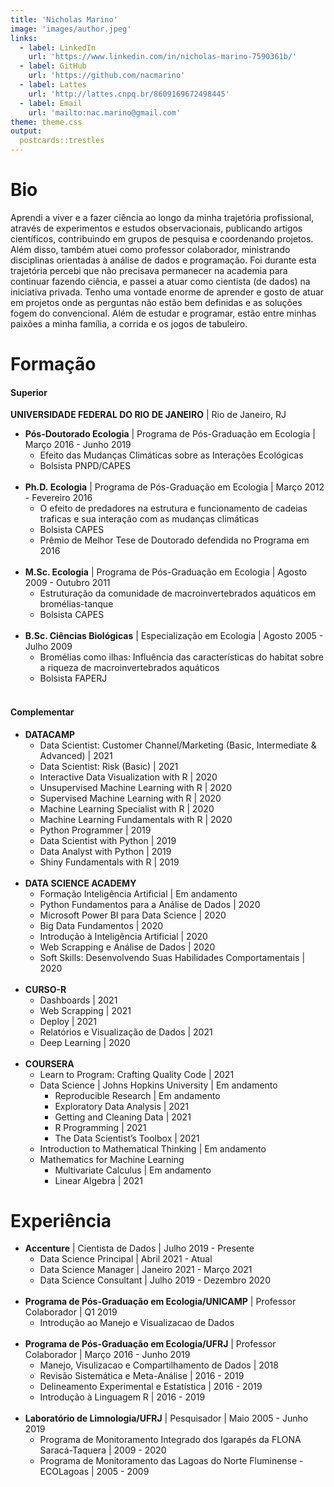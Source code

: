 ```yaml
---
title: 'Nicholas Marino'
image: 'images/author.jpeg'
links:
  - label: LinkedIn
    url: 'https://www.linkedin.com/in/nicholas-marino-7590361b/'
  - label: GitHub
    url: 'https://github.com/nacmarino'
  - label: Lattes
    url: 'http://lattes.cnpq.br/8609169672498445'
  - label: Email
    url: 'mailto:nac.marino@gmail.com'
theme: theme.css
output:
  postcards::trestles
---
```


# Bio

Aprendi a viver e a fazer ciência ao longo da minha trajetória profissional, através de experimentos e estudos observacionais, publicando artigos científicos, contribuindo em grupos de pesquisa e coordenando projetos. Além disso, também atuei como professor colaborador, ministrando disciplinas orientadas à análise de dados e programação. Foi durante esta trajetória percebi que não precisava permanecer na academia para continuar fazendo ciência, e passei a atuar como cientista (de dados) na iniciativa privada. Tenho uma vontade enorme de aprender e gosto de atuar em projetos onde as perguntas não estão bem definidas e as soluções fogem do convencional. Além de estudar e programar, estão entre minhas paixões a minha família, a corrida e os jogos de tabuleiro.

# Formação

#### Superior

**UNIVERSIDADE FEDERAL DO RIO DE JANEIRO** | Rio de Janeiro, RJ

- **Pós-Doutorado Ecologia** | Programa de Pós-Graduação em Ecologia | Março 2016 - Junho 2019
    + Efeito das Mudanças Climáticas sobre as Interações Ecológicas
    + Bolsista PNPD/CAPES  
</br>

- **Ph.D. Ecologia** | Programa de Pós-Graduação em Ecologia | Março 2012 - Fevereiro 2016
    + O efeito de predadores na estrutura e funcionamento de cadeias traficas e sua interação com as mudanças climáticas
    + Bolsista CAPES
    + Prêmio de Melhor Tese de Doutorado defendida no Programa em 2016  
</br>

- **M.Sc. Ecologia** | Programa de Pós-Graduação em Ecologia | Agosto 2009 - Outubro 2011
    + Estruturação da comunidade de macroinvertebrados aquáticos em bromélias-tanque
    + Bolsista CAPES  
</br>

- **B.Sc. Ciências Biológicas** | Especialização em Ecologia | Agosto 2005 - Julho 2009
    + Bromélias como ilhas: Influência das características do habitat sobre a riqueza de macroinvertebrados aquáticos
    + Bolsista FAPERJ  
</br>

#### Complementar

- **DATACAMP**
    + Data Scientist: Customer Channel/Marketing (Basic, Intermediate & Advanced) | 2021
    + Data Scientist: Risk (Basic) | 2021
    + Interactive Data Visualization with R | 2020
    + Unsupervised Machine Learning with R | 2020
    + Supervised Machine Learning with R | 2020
    + Machine Learning Specialist with R | 2020
    + Machine Learning Fundamentals with R | 2020
    + Python Programmer | 2019
    + Data Scientist with Python | 2019
    + Data Analyst with Python | 2019
    + Shiny Fundamentals with R | 2019  
</br>
- **DATA SCIENCE ACADEMY**
    + Formação Inteligência Artificial | Em andamento
    + Python Fundamentos para a Análise de Dados | 2020
    + Microsoft Power BI para Data Science | 2020
    + Big Data Fundamentos | 2020
    + Introdução à Inteligência Artificial | 2020
    + Web Scrapping e Análise de Dados | 2020
    + Soft Skills: Desenvolvendo Suas Habilidades Comportamentais | 2020  
</br>
- **CURSO-R**
    + Dashboards | 2021
    + Web Scrapping | 2021
    + Deploy | 2021
    + Relatórios e Visualização de Dados | 2021
    + Deep Learning | 2020  
</br>
- **COURSERA**
    + Learn to Program: Crafting Quality Code | 2021
    + Data Science | Johns Hopkins University | Em andamento
        + Reproducible Research | Em andamento
        + Exploratory Data Analysis | 2021
        + Getting and Cleaning Data | 2021
        + R Programming | 2021
        + The Data Scientist's Toolbox | 2021
    + Introduction to Mathematical Thinking | Em andamento
    + Mathematics for Machine Learning
        + Multivariate Calculus | Em andamento
        + Linear Algebra | 2021  
  
# Experiência

- **Accenture** | Cientista de Dados | Julho 2019 - Presente
    + Data Science Principal | Abril 2021 - Atual
    + Data Science Manager | Janeiro 2021 - Março 2021
    + Data Science Consultant | Julho 2019 - Dezembro 2020  
</br>

- **Programa de Pós-Graduação em Ecologia/UNICAMP** | Professor Colaborador | Q1 2019
    +  Introdução ao Manejo e Visualizacao de Dados  
</br>

- **Programa de Pós-Graduação em Ecologia/UFRJ** | Professor Colaborador | Março 2016 - Junho 2019
    + Manejo, Visulizacao e Compartilhamento de Dados | 2018  
    + Revisão Sistemática e Meta-Análise | 2016 - 2019
    + Delineamento Experimental e Estatística | 2016 - 2019
    + Introdução à Linguagem R | 2016 - 2019  
</br>

- **Laboratório de Limnologia/UFRJ** | Pesquisador | Maio 2005 - Junho 2019
    + Programa de Monitoramento Integrado dos Igarapés da FLONA Saracá-Taquera | 2009 - 2020
    + Programa de Monitoramento das Lagoas do Norte Fluminense - ECOLagoas | 2005 - 2009
    